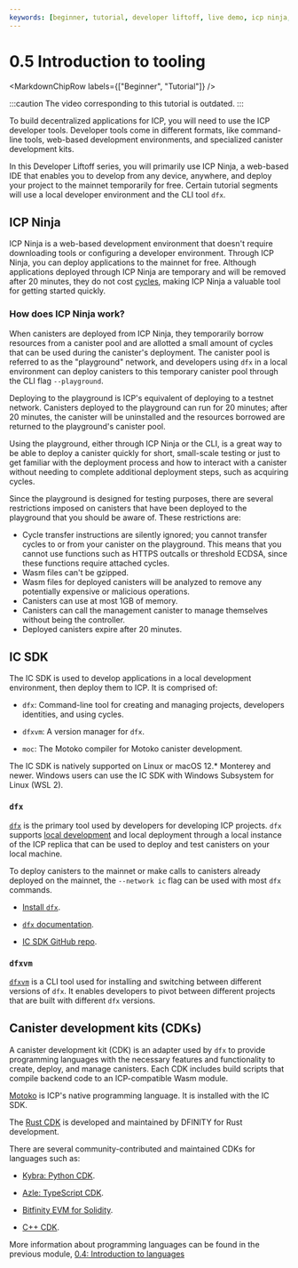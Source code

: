```yaml
---
keywords: [beginner, tutorial, developer liftoff, live demo, icp ninja, ninja, web ide, playground, dev tools, developer tools, tooling ]
---
```



# 0.5 Introduction to tooling

<MarkdownChipRow labels={["Beginner", "Tutorial"]} />

:::caution
The video corresponding to this tutorial is outdated.
:::

To build decentralized applications for ICP, you will need to use the ICP developer tools. Developer tools come in different formats, like command-line tools, web-based development environments, and specialized canister development kits.

In this Developer Liftoff series, you will primarily use ICP Ninja, a web-based IDE that enables you to develop from any device, anywhere, and deploy your project to the mainnet temporarily for free. Certain tutorial segments will use a local developer environment and the CLI tool `dfx`.

## ICP Ninja

ICP Ninja is a web-based development environment that doesn't require downloading tools or configuring a developer environment. Through ICP Ninja, you can deploy applications to the mainnet for free. Although applications deployed through ICP Ninja are temporary and will be removed after 20 minutes, they do not cost [cycles](/docs/building-apps/getting-started/tokens-and-cycles), making ICP Ninja a valuable tool for getting started quickly.

### How does ICP Ninja work?

When canisters are deployed from ICP Ninja, they temporarily borrow resources from a canister pool and are allotted a small amount of <GlossaryTooltip>cycles</GlossaryTooltip> that can be used during the canister's deployment. The canister pool is referred to as the "playground" network, and developers using `dfx` in a local environment can deploy canisters to this temporary canister pool through the CLI flag `--playground`.

Deploying to the playground is ICP's equivalent of deploying to a testnet network. Canisters deployed to the playground can run for 20 minutes; after 20 minutes, the canister will be uninstalled and the resources borrowed are returned to the playground's canister pool.

Using the playground, either through ICP Ninja or the CLI, is a great way to be able to deploy a canister quickly for short, small-scale testing or just to get familiar with the deployment process and how to interact with a canister without needing to complete additional deployment steps, such as acquiring cycles.

Since the playground is designed for testing purposes, there are several restrictions imposed on canisters that have been deployed to the playground that you should be aware of. These restrictions are:

- Cycle transfer instructions are silently ignored; you cannot transfer cycles to or from your canister on the playground. This means that you cannot use functions such as HTTPS outcalls or threshold ECDSA, since these functions require attached cycles.
- Wasm files can't be gzipped.
- Wasm files for deployed canisters will be analyzed to remove any potentially expensive or malicious operations.
- Canisters can use at most 1GB of memory.
- Canisters can call the management canister to manage themselves without being the controller.
- Deployed canisters expire after 20 minutes.

## IC SDK

The IC SDK is used to develop applications in a local development environment, then deploy them to ICP. It is comprised of:

- `dfx`: Command-line tool for creating and managing projects, developers identities, and using cycles.

- `dfxvm`: A version manager for `dfx`.

- `moc`: The Motoko compiler for Motoko canister development.

The IC SDK is natively supported on Linux or macOS 12.* Monterey and newer. Windows users can use the IC SDK with Windows Subsystem for Linux (WSL 2).

### `dfx`

[`dfx`](/docs/building-apps/developer-tools/dfx/) is the primary tool used by developers for developing ICP projects. `dfx` supports [local development](/docs/building-apps/developing-canisters/deploy) and local deployment through a local instance of the ICP replica that can be used to deploy and test canisters on your local machine.

To deploy canisters to the mainnet or make calls to canisters already deployed on the mainnet, the `--network ic` flag can be used with most `dfx` commands.

- [Install `dfx`](/docs/building-apps/getting-started/install).

- [`dfx` documentation](/docs/building-apps/developer-tools/dfx/).

- [IC SDK GitHub repo](https://github.com/dfinity/sdk).

### `dfxvm`

[`dfxvm`](/docs/building-apps/developer-tools/dfxvm/dfxvm-default) is a CLI tool used for installing and switching between different versions of `dfx`. It enables developers to pivot between different projects that are built with different `dfx` versions.

## Canister development kits (CDKs)

A canister development kit (CDK) is an adapter used by `dfx` to provide programming languages with the necessary features and functionality to create, deploy, and manage canisters. Each CDK includes build scripts that compile backend code to an ICP-compatible Wasm module.

[Motoko](/docs/motoko/main/getting-started/motoko-introduction) is ICP's native programming language. It is installed with the IC SDK.

The [Rust CDK](/docs/building-apps/developer-tools/cdks/rust/intro-to-rust) is developed and maintained by DFINITY for Rust development.

There are several community-contributed and maintained CDKs for languages such as:

- [Kybra: Python CDK](https://demergent-labs.github.io/kybra/).

- [Azle: TypeScript CDK](https://demergent-labs.github.io/azle//).

- [Bitfinity EVM for Solidity](https://docs.bitfinity.network/).

- [C++ CDK](https://docs.icpp.world/).

More information about programming languages can be found in the previous module, [0.4: Introduction to languages](04-intro-languages.mdx)


<TutorialFooter />
